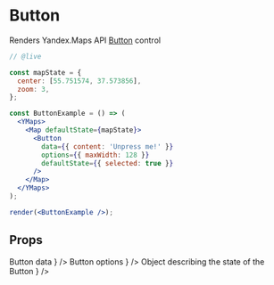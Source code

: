


# Button

Renders Yandex.Maps API [Button][control] control

```jsx
// @live

const mapState = {
  center: [55.751574, 37.573856],
  zoom: 3,
};

const ButtonExample = () => (
  <YMaps>
    <Map defaultState={mapState}>
      <Button
        data={{ content: 'Unpress me!' }}
        options={{ maxWidth: 128 }}
        defaultState={{ selected: true }}
      />
    </Map>
  </YMaps>
);

render(<ButtonExample />);
```

## Props

<Props>
  <PropItem
    name="defaultData"
    secondaryName="data"
    type="Object"
    description={
      <Link href="https://tech.yandex.com/maps/doc/jsapi/2.1/ref/reference/control.Button-docpage/#control.Button__param-parameters.data">
        Button data
      </Link>
    }
  />
  <PropItem
    name="defaultOptions"
    secondaryName="options"
    type="Object"
    description={
      <Link href="https://tech.yandex.com/maps/doc/jsapi/2.1/ref/reference/control.Button-docpage/#control.Button__param-parameters.options">
        Button options
      </Link>
    }
  />
  <PropItem
    name="defaultState"
    secondaryName="state"
    type="Object"
    description={
      <Link href="https://tech.yandex.com/maps/doc/jsapi/2.1/ref/reference/control.Button-docpage/#control.Button__param-parameters.state">
        Object describing the state of the Button
      </Link>
    }
  />
  <CommonProps componentName="Button" />
</Props>

<Events
  componentName="Button"
  url="https://tech.yandex.com/maps/doc/jsapi/2.1/ref/reference/control.Button-docpage/#control.Button__events-summary"
/>

[control]:
  https://tech.yandex.com/maps/doc/jsapi/2.1/ref/reference/control.Button-docpage/
